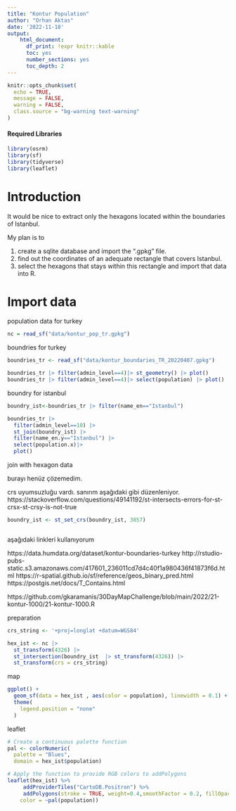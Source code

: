 ```yaml
---
title: "Kontur Population"
author: "Orhan Aktas"
date: '2022-11-18'
output:   
    html_document:
      df_print: !expr knitr::kable
      toc: yes
      number_sections: yes
      toc_depth: 2
---
```


```r
knitr::opts_chunk$set(
  echo = TRUE,
  message = FALSE,
  warning = FALSE,
  class.source = "bg-warning text-warning"
)
```

#### Required Libraries {.unlisted .unnumbered}

```r
library(osrm)
library(sf)
library(tidyverse)
library(leaflet)
```

# Introduction

It would be nice to extract only the hexagons located within the boundaries of Istanbul.

My plan is to

1.  create a sqlite database and import the ".gpkg" file.
2.  find out the coordinates of an adequate rectangle that covers Istanbul.
3.  select the hexagons that stays within this rectangle and import that data into R.

# Import data

population data for turkey
```r

nc = read_sf("data/kontur_pop_tr.gpkg")

```

boundries for turkey
```r

boundries_tr <- read_sf("data/kontur_boundaries_TR_20220407.gpkg")


```

```r
boundries_tr |> filter(admin_level==4)|> st_geometry() |> plot()
boundries_tr |> filter(admin_level==4)|> select(population) |> plot()
```


boundry for istanbul
```r
boundry_ist<-boundries_tr |> filter(name_en=="Istanbul")

boundries_tr |> 
  filter(admin_level==10) |> 
  st_join(boundry_ist) |> 
  filter(name_en.y=="Istanbul") |> 
  select(population.x)|> 
  plot()

```

join with hexagon data

burayı henüz çözemedim.

crs uyumsuzluğu vardı. sanırım aşağıdaki gibi düzenleniyor.
https://stackoverflow.com/questions/49141192/st-intersects-errors-for-st-crsx-st-crsy-is-not-true

```r

boundry_ist <- st_set_crs(boundry_ist, 3857)



```

aşağıdaki linkleri kullanıyorum


https://data.humdata.org/dataset/kontur-boundaries-turkey
http://rstudio-pubs-static.s3.amazonaws.com/417601_236011cd7d4c40f1a980436f41873f6d.html
https://r-spatial.github.io/sf/reference/geos_binary_pred.html
https://postgis.net/docs/T_Contains.html

https://github.com/gkaramanis/30DayMapChallenge/blob/main/2022/21-kontur-1000/21-kontur-1000.R


preparation
```r
crs_string <- '+proj=longlat +datum=WGS84'

hex_ist <- nc |> 
  st_transform(4326) |> 
  st_intersection(boundry_ist  |> st_transform(4326)) |> 
  st_transform(crs = crs_string)
```

map
```r
ggplot() +
  geom_sf(data = hex_ist , aes(color = population), linewidth = 0.1) +
  theme(
    legend.position = "none"
  )
```
leaflet
```r

# Create a continuous palette function
pal <- colorNumeric(
  palette = "Blues",
  domain = hex_ist$population)

# Apply the function to provide RGB colors to addPolygons
leaflet(hex_ist) %>% 
     addProviderTiles("CartoDB.Positron") %>% 
     addPolygons(stroke = TRUE, weight=0.4,smoothFactor = 0.2, fillOpacity = 0.5,
    color = ~pal(population))
```

